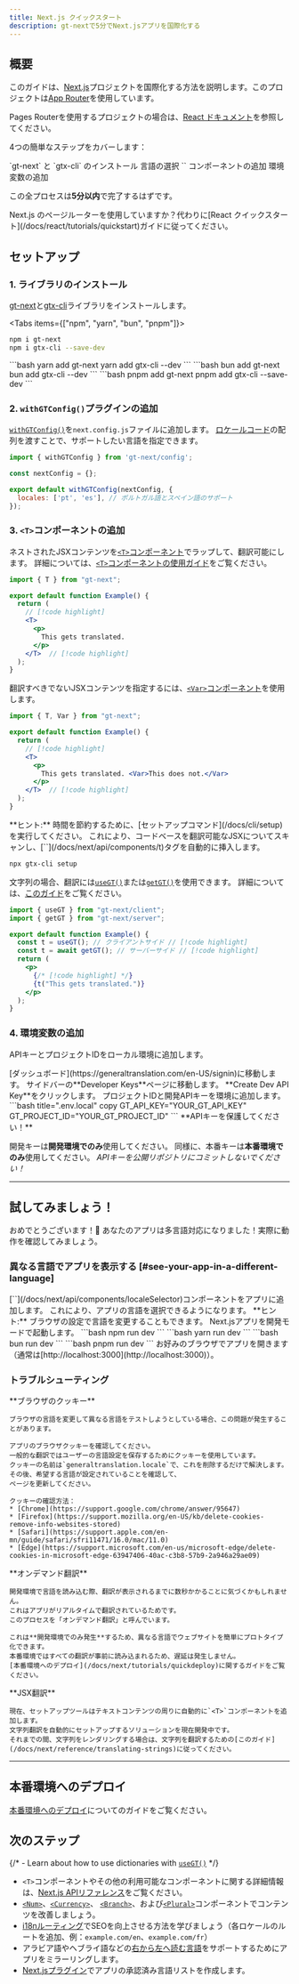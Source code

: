 ```yaml
---
title: Next.js クイックスタート
description: gt-nextで5分でNext.jsアプリを国際化する
---
```


## 概要

このガイドは、[Next.js](https://nextjs.org)プロジェクトを国際化する方法を説明します。このプロジェクトは[App Router](https://nextjs.org/docs#app-router-vs-pages-router)を使用しています。

Pages Routerを使用するプロジェクトの場合は、[React ドキュメント](/docs/react/tutorials/quickstart)を参照してください。

4つの簡単なステップをカバーします：

<Steps>
  <Step>
    `gt-next` と `gtx-cli` のインストール
  </Step>
  <Step>
    言語の選択
  </Step>
  <Step>
    `<T>` コンポーネントの追加
  </Step>
  <Step>
    環境変数の追加
  </Step>
</Steps>

この全プロセスは**5分以内**で完了するはずです。

<Callout>
  Next.js のページルーターを使用していますか？代わりに[React クイックスタート](/docs/react/tutorials/quickstart)ガイドに従ってください。
</Callout>

## セットアップ

### 1. ライブラリのインストール

[gt-next](https://www.npmjs.com/package/gt-next)と[gtx-cli](https://www.npmjs.com/package/gtx-cli)ライブラリをインストールします。

<Tabs items={["npm", "yarn", "bun", "pnpm"]}>
  <Tab value="npm">
  ```bash 
  npm i gt-next
  npm i gtx-cli --save-dev
  ``` 
  </Tab>
  <Tab value="yarn">
  ```bash 
  yarn add gt-next
  yarn add gtx-cli --dev
  ```
  </Tab>
  <Tab value="bun">
  ```bash 
  bun add gt-next
  bun add gtx-cli --dev
  ```
  </Tab>
  <Tab value="pnpm">
  ```bash 
  pnpm add gt-next
  pnpm add gtx-cli --save-dev
  ```
  </Tab>
</Tabs>


### 2. `withGTConfig()`プラグインの追加

[`withGTConfig()`](/docs/next/api/config/withGTConfig)を`next.config.js`ファイルに追加します。
[ロケールコード](/docs/reference/supported-locales)の配列を渡すことで、サポートしたい言語を指定できます。

```js title="next.config.js" copy
import { withGTConfig } from 'gt-next/config';

const nextConfig = {};

export default withGTConfig(nextConfig, {
  locales: ['pt', 'es'], // ポルトガル語とスペイン語のサポート
});
```


### 3. `<T>`コンポーネントの追加

ネストされたJSXコンテンツを[`<T>`コンポーネント](/docs/next/api/components/t)でラップして、翻訳可能にします。
詳細については、[`<T>`コンポーネントの使用ガイド](/docs/next/reference/t-reference)をご覧ください。

```jsx title="Example.js" copy
import { T } from "gt-next";

export default function Example() {
  return (
    // [!code highlight]
    <T>
      <p>
        This gets translated.
      </p>
    </T>  // [!code highlight]
  );
}
```

翻訳すべきでないJSXコンテンツを指定するには、[`<Var>`コンポーネント](/docs/next/api/components/var)を使用します。

```jsx title="Example.js" copy
import { T, Var } from "gt-next";

export default function Example() {
  return (
    // [!code highlight]
    <T>
      <p>
        This gets translated. <Var>This does not.</Var>
      </p>
    </T>  // [!code highlight]
  );
}
```

<Callout type="info">
  **ヒント:**
  時間を節約するために、[セットアップコマンド](/docs/cli/setup)を実行してください。
  これにより、コードベースを翻訳可能なJSXについてスキャンし、[`<T>`](/docs/next/api/components/t)タグを自動的に挿入します。

  ```bash title="shell" copy
  npx gtx-cli setup
  ```
</Callout>

文字列の場合、翻訳には[`useGT()`](/docs/next/api/strings/useGT)または[`getGT()`](/docs/next/api/strings/getGT)を使用できます。
詳細については、[このガイド](/docs/next/reference/translating-strings)をご覧ください。

```jsx title="Example.js" copy
import { useGT } from "gt-next/client";
import { getGT } from "gt-next/server";

export default function Example() {
  const t = useGT(); // クライアントサイド // [!code highlight]
  const t = await getGT(); // サーバーサイド // [!code highlight]
  return (
    <p>
      {/* [!code highlight] */}
      {t("This gets translated.")}
    </p>
  );
}
```

### 4. 環境変数の追加

APIキーとプロジェクトIDをローカル環境に追加します。

<Steps>
  <Step>
    [ダッシュボード](https://generaltranslation.com/en-US/signin)に移動します。
    サイドバーの**Developer Keys**ページに移動します。
  </Step>

  <Step>
    **Create Dev API Key**をクリックします。
  </Step>

  <Step>
    プロジェクトIDと開発APIキーを環境に追加します。
    ```bash title=".env.local" copy
    GT_API_KEY="YOUR_GT_API_KEY"
    GT_PROJECT_ID="YOUR_GT_PROJECT_ID"
    ```
  </Step>
</Steps>
<Callout type="warn">
  **APIキーを保護してください！**

  開発キーは**開発環境でのみ**使用してください。
  同様に、本番キーは**本番環境でのみ**使用してください。
  *APIキーを公開リポジトリにコミットしないでください！*
</Callout>

---

## 試してみましょう！

おめでとうございます！🥳 あなたのアプリは多言語対応になりました！実際に動作を確認してみましょう。

### 異なる言語でアプリを表示する [#see-your-app-in-a-different-language]

<Steps>
  <Step>
    [`<LocaleSelector>`](/docs/next/api/components/localeSelector)コンポーネントをアプリに追加します。
    これにより、アプリの言語を選択できるようになります。
    <Callout>
      **ヒント:**
      ブラウザの設定で言語を変更することもできます。
    </Callout>
  </Step>
  <Step>
    Next.jsアプリを開発モードで起動します。
    <Tabs items={["npm", "yarn", "bun", "pnpm"]}>
      <Tab value="npm">
      ```bash
      npm run dev 
      ```
      </Tab>
      <Tab value="yarn">
      ```bash 
      yarn run dev 
      ```
      </Tab>
      <Tab value="bun">
      ```bash
      bun run dev 
      ```
      </Tab>
      <Tab value="pnpm">
      ```bash
      pnpm run dev 
      ```
      </Tab>
    </Tabs>
  </Step>
  <Step>
    お好みのブラウザでアプリを開きます（通常は[http://localhost:3000](http://localhost:3000)）。
  </Step>
</Steps>

### トラブルシューティング

<Accordions>
  <Accordion title="ブラウザの言語を変更しても、アプリの言語が変わりません。">
    **ブラウザのクッキー**

    ブラウザの言語を変更して異なる言語をテストしようとしている場合、この問題が発生することがあります。

    アプリのブラウザクッキーを確認してください。
    一般的な翻訳ではユーザーの言語設定を保存するためにクッキーを使用しています。
    クッキーの名前は`generaltranslation.locale`で、これを削除するだけで解決します。
    その後、希望する言語が設定されていることを確認して、
    ページを更新してください。

    クッキーの確認方法：
    * [Chrome](https://support.google.com/chrome/answer/95647)
    * [Firefox](https://support.mozilla.org/en-US/kb/delete-cookies-remove-info-websites-stored)
    * [Safari](https://support.apple.com/en-mn/guide/safari/sfri11471/16.0/mac/11.0)
    * [Edge](https://support.microsoft.com/en-us/microsoft-edge/delete-cookies-in-microsoft-edge-63947406-40ac-c3b8-57b9-2a946a29ae09)
  </Accordion>
  <Accordion title="開発環境で言語の読み込みに時間がかかるのはなぜですか？">
    **オンデマンド翻訳**

    開発環境で言語を読み込む際、翻訳が表示されるまでに数秒かかることに気づくかもしれません。
    これはアプリがリアルタイムで翻訳されているためです。
    このプロセスを「オンデマンド翻訳」と呼んでいます。
    
    これは**開発環境でのみ発生**するため、異なる言語でウェブサイトを簡単にプロトタイプ化できます。
    本番環境ではすべての翻訳が事前に読み込まれるため、遅延は発生しません。
    [本番環境へのデプロイ](/docs/next/tutorials/quickdeploy)に関するガイドをご覧ください。
  </Accordion>
  <Accordion title="一部のテキストは翻訳されるのに、他のテキストは翻訳されないのはなぜですか？">
    **JSX翻訳**

    現在、セットアップツールはテキストコンテンツの周りに自動的に`<T>`コンポーネントを追加します。
    文字列翻訳を自動的にセットアップするソリューションを現在開発中です。
    それまでの間、文字列をレンダリングする場合は、文字列を翻訳するための[このガイド](/docs/next/reference/translating-strings)に従ってください。
  </Accordion>
</Accordions>

---

## 本番環境へのデプロイ

[本番環境へのデプロイ](/docs/next/tutorials/quickdeploy)についてのガイドをご覧ください。

## 次のステップ
{/* - Learn about how to use dictionaries with [`useGT()`](/docs/next/reference/dictionary) */}
- `<T>`コンポーネントやその他の利用可能なコンポーネントに関する詳細情報は、[Next.js APIリファレンス](/docs/next/api/components/t)をご覧ください。
- [`<Num>`](/docs/next/api/components/num)、[`<Currency>`](/docs/next/api/components/currency)、
 [`<Branch>`](/docs/next/api/components/branch)、および[`<Plural>`](/docs/next/api/components/plural)コンポーネントでコンテンツを改善しましょう。
- [i18nルーティング](/docs/next/reference/i18n-routing)でSEOを向上させる方法を学びましょう（各ロケールのルートを追加、例：`example.com/en`、`example.com/fr`）
- アラビア語やヘブライ語などの[右から左へ読む言語](/docs/next/reference/rtl)をサポートするためにアプリをミラーリングします。
- [Next.jsプラグイン](/docs/next/reference/locale-management#include-locales)でアプリの承認済み言語リストを作成します。
